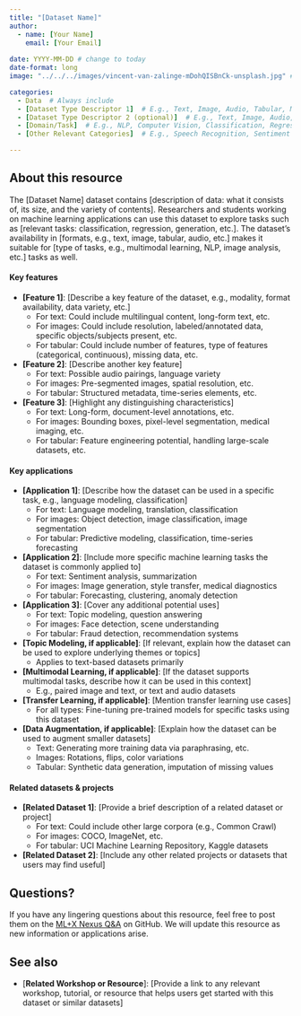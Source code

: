 ```yaml
---
title: "[Dataset Name]"
author: 
  - name: [Your Name]
    email: [Your Email]
    
date: YYYY-MM-DD # change to today
date-format: long
image: "../../../images/vincent-van-zalinge-mDohQISBnCk-unsplash.jpg" # In your local copy of the Nexus repository, add a representative image for this resource to the images folder. Both PNGs and JPGs are acceptable formats. Adjust the filename here from "vincent-van-zalinge-mDohQISBnCk-unsplash.jpg" to the name of your image.

categories: 
  - Data  # Always include
  - [Dataset Type Descriptor 1]  # E.g., Text, Image, Audio, Tabular, Multimodal, Time-series
  - [Dataset Type Descriptor 2 (optional)]  # E.g., Text, Image, Audio, Tabular, Multimodal, Time-series
  - [Domain/Task]  # E.g., NLP, Computer Vision, Classification, Regression, Audio Processing, Signal Processing, Topic Modeling
  - [Other Relevant Categories]  # E.g., Speech Recognition, Sentiment Analysis, Image Segmentation, Forecasting

---
```


## About this resource
The [Dataset Name] dataset contains [description of data: what it consists of, its size, and the variety of contents]. Researchers and students working on machine learning applications can use this dataset to explore tasks such as [relevant tasks: classification, regression, generation, etc.]. The dataset's availability in [formats, e.g., text, image, tabular, audio, etc.] makes it suitable for [type of tasks, e.g., multimodal learning, NLP, image analysis, etc.] tasks as well.

#### Key features
- **[Feature 1]**: [Describe a key feature of the dataset, e.g., modality, format availability, data variety, etc.]
  - For text: Could include multilingual content, long-form text, etc.
  - For images: Could include resolution, labeled/annotated data, specific objects/subjects present, etc.
  - For tabular: Could include number of features, type of features (categorical, continuous), missing data, etc.
- **[Feature 2]**: [Describe another key feature]
  - For text: Possible audio pairings, language variety
  - For images: Pre-segmented images, spatial resolution, etc.
  - For tabular: Structured metadata, time-series elements, etc.
- **[Feature 3]**: [Highlight any distinguishing characteristics]
  - For text: Long-form, document-level annotations, etc.
  - For images: Bounding boxes, pixel-level segmentation, medical imaging, etc.
  - For tabular: Feature engineering potential, handling large-scale datasets, etc.

#### Key applications 
- **[Application 1]**: [Describe how the dataset can be used in a specific task, e.g., language modeling, classification]
  - For text: Language modeling, translation, classification
  - For images: Object detection, image classification, image segmentation
  - For tabular: Predictive modeling, classification, time-series forecasting
- **[Application 2]**: [Include more specific machine learning tasks the dataset is commonly applied to]
  - For text: Sentiment analysis, summarization
  - For images: Image generation, style transfer, medical diagnostics
  - For tabular: Forecasting, clustering, anomaly detection
- **[Application 3]**: [Cover any additional potential uses]
  - For text: Topic modeling, question answering
  - For images: Face detection, scene understanding
  - For tabular: Fraud detection, recommendation systems
- **[Topic Modeling, if applicable]**: [If relevant, explain how the dataset can be used to explore underlying themes or topics]
  - Applies to text-based datasets primarily
- **[Multimodal Learning, if applicable]**: [If the dataset supports multimodal tasks, describe how it can be used in this context]
  - E.g., paired image and text, or text and audio datasets
- **[Transfer Learning, if applicable]**: [Mention transfer learning use cases]
  - For all types: Fine-tuning pre-trained models for specific tasks using this dataset
- **[Data Augmentation, if applicable]**: [Explain how the dataset can be used to augment smaller datasets]
  - Text: Generating more training data via paraphrasing, etc.
  - Images: Rotations, flips, color variations
  - Tabular: Synthetic data generation, imputation of missing values

#### Related datasets & projects
- **[Related Dataset 1]**: [Provide a brief description of a related dataset or project]
  - For text: Could include other large corpora (e.g., Common Crawl)
  - For images: COCO, ImageNet, etc.
  - For tabular: UCI Machine Learning Repository, Kaggle datasets
- **[Related Dataset 2]**: [Include any other related projects or datasets that users may find useful]

## Questions?
If you have any lingering questions about this resource, feel free to post them on the [ML+X Nexus Q&A](https://github.com/UW-Madison-DataScience/ML-X-Nexus/discussions/categories/q-a) on GitHub. We will update this resource as new information or applications arise.

## See also
- [**Related Workshop or Resource**]: [Provide a link to any relevant workshop, tutorial, or resource that helps users get started with this dataset or similar datasets]
